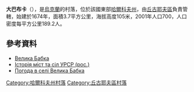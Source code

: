 {{coord|49|58|54|N|36|44|47|E|scale:100000_region:UA|display=title}}

'''大巴布卡'''（{{lang-uk|Велика Бабка}}），是[[烏克蘭|烏克蘭]]的村落，位於該國東部[[哈爾科夫州|哈爾科夫州]]，由[[丘古耶夫區|丘古耶夫區]]負責管轄，始建於1674年，面積3.7平方公里，海拔高度105米，2001年人口700，人口密度每平方公里189.2人。

==參考資料==
* [http://w1.c1.rada.gov.ua/pls/z7502/A005?rdat1=31.08.2011&rf7571=34155 Велика Бабка]{{dead link|date=2017年12月 |bot=InternetArchiveBot |fix-attempted=yes }}
* [https://web.archive.org/web/20110101200351/http://www.igsu.org.ua/Harkovskja.obl/CZuguevskij.rajon/Martovoe.html Історія міст та сіл УРСР (рос.)]
* [http://weather.in.ua/ua/har'kovskaja/2703 Погода в селі Велика Бабка]{{Wayback|url=http://weather.in.ua/ua/har'kovskaja/2703 |date=20160323020817 }}

{{DEFAULTSORT:Велика Бабка}}
[[Category:哈爾科夫州村落|Category:哈爾科夫州村落]]
[[Category:丘古耶夫區村落|Category:丘古耶夫區村落]]


{{Kharkiv-geo-stub}}